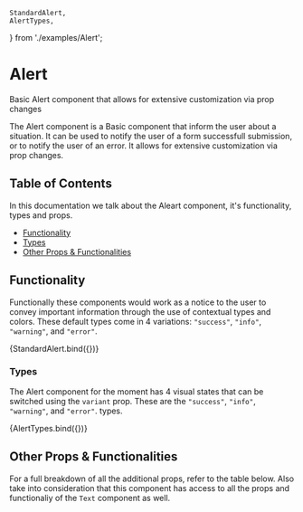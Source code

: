 
    StandardAlert,
    AlertTypes,
} from './examples/Alert';

<Meta title="Layout/Alert" component={Alert} />

# Alert

Basic Alert component that allows for extensive customization via prop changes

The Alert component is a Basic component that inform the user about a situation.
It can be used to notify the user of a form successfull submission, or to notify the user of an error.
It allows for extensive customization via prop changes.

## Table of Contents

In this documentation we talk about the Aleart component, it's functionality, types and props.

- [Functionality](#functionality)
- [Types](#types)
- [Other Props & Functionalities](#other-props--functionalities)

## Functionality

Functionally these components would work as a notice to the user to convey 
important information through the use of contextual types and colors.
These default types come in 4 variations: `"success"`, `"info"`, `"warning"`, and `"error"`.

<Canvas>
    <Story name="Standard Alert" args={{ children: "This is an Alert Element" }}>
        {StandardAlert.bind({})}
    </Story>
</Canvas>

### Types

The Alert component for the moment has 4 visual states that can be switched using the
`variant` prop. These are the `"success"`, `"info"`, `"warning"`, and `"error"`. types.

<Canvas>
    <Story name="Alert Types">
        {AlertTypes.bind({})}
    </Story>
</Canvas>

## Other Props & Functionalities

For a full breakdown of all the additional props, refer to the table below. Also take into
consideration that this component has access to all the props and functionaliy of the `Text` component as well.

<ArgsTable of={Alert} />
